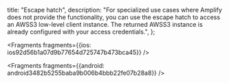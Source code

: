   title: "Escape hatch",
  description: "For specialized use cases where Amplify does not provide the functionality, you can use the escape hatch to access an AWSS3 low-level client instance. The returned AWSS3 instance is already configured with your access credentials.",
};






<Fragments fragments={{ios: ios92d56b1a07d9b77654d725747b473bca45}} />



<Fragments fragments={{android: android3482b5255baba9b006b4bbb22fe07b28a8}} />
